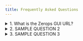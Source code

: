 ```yaml
---
title: Frequently Asked Questions
---
```


<details><summary>1. What is the Zerops GUI URL?</summary>
<p>
Head straight to <a href="https://app.zerops.io">https://app.zerops.io</a>
</p>
</details>

<details><summary>2. SAMPLE QUESTION 2</summary>
<p>
sample answer 2
</p>
</details>

<details><summary>3. SAMPLE QUESTION 3</summary>
<p>
sample answer 3
</p>
</details>